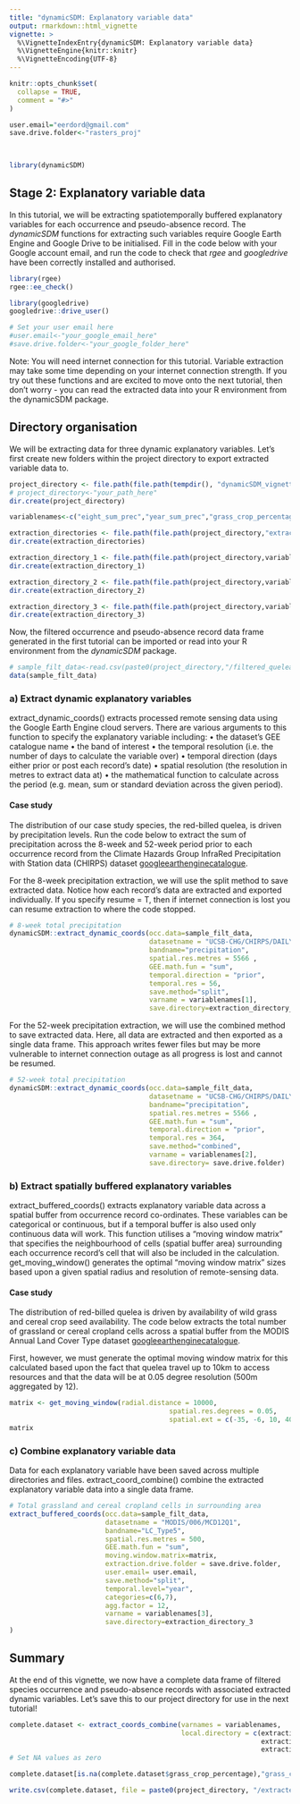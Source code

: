 ```yaml
---
title: "dynamicSDM: Explanatory variable data"
output: rmarkdown::html_vignette
vignette: >
  %\VignetteIndexEntry{dynamicSDM: Explanatory variable data}
  %\VignetteEngine{knitr::knitr}
  %\VignetteEncoding{UTF-8}
---
```


```r
knitr::opts_chunk$set(
  collapse = TRUE,
  comment = "#>"
)
```

```r
user.email="eerdord@gmail.com"
save.drive.folder<-"rasters_proj"

  
```

```r
library(dynamicSDM)
```

## Stage 2: Explanatory variable data

In this tutorial, we will be extracting spatiotemporally buffered explanatory variables for each occurrence and pseudo-absence record. The *dynamicSDM* functions for extracting such variables require Google Earth Engine and Google Drive to be initialised. Fill in the code below with your Google account email, and run the code to check that *rgee* and *googledrive* have been correctly installed and authorised.

```r
library(rgee)
rgee::ee_check()

library(googledrive)
googledrive::drive_user()

# Set your user email here
#user.email<-"your_google_email_here"
#save.drive.folder<-"your_google_folder_here"
```

Note: You will need internet connection for this tutorial. Variable extraction may take some time depending on your internet connection strength. If you try out these functions and are excited to move onto the next tutorial, then don’t worry - you can read the extracted data into your R environment from the dynamicSDM package. 

## Directory organisation
We will be extracting data for three dynamic explanatory variables. Let’s first create new folders within the project directory to export extracted variable data to. 

```r
project_directory <- file.path(file.path(tempdir(), "dynamicSDM_vignette"))
# project_directory<-"your_path_here"
dir.create(project_directory)

variablenames<-c("eight_sum_prec","year_sum_prec","grass_crop_percentage")

extraction_directories <- file.path(file.path(project_directory,"extraction"))
dir.create(extraction_directories)

extraction_directory_1 <- file.path(file.path(project_directory,variablenames[1]))
dir.create(extraction_directory_1)

extraction_directory_2 <- file.path(file.path(project_directory,variablenames[2]))
dir.create(extraction_directory_2)

extraction_directory_3 <- file.path(file.path(project_directory,variablenames[3]))
dir.create(extraction_directory_3)

```

Now, the filtered occurrence and pseudo-absence record data frame generated in the first tutorial can be imported or read into your R environment from the *dynamicSDM* package.

```r
# sample_filt_data<-read.csv(paste0(project_directory,"/filtered_quelea_occ.csv"))
data(sample_filt_data)

```


### a)	Extract dynamic explanatory variables

extract_dynamic_coords() extracts processed remote sensing data using the Google Earth Engine cloud servers. There are various arguments to this function to specify the explanatory variable including:
•	the dataset’s GEE catalogue name
•	the band of interest
•	the temporal resolution (i.e. the number of days to calculate the variable over)
•	temporal direction (days either prior or post each record’s date)
•	spatial resolution (the resolution in metres to extract data at) 
•	the mathematical function to calculate across the period (e.g. mean, sum or standard deviation across the given period). 

#### Case study

The distribution of our case study species, the red-billed quelea, is driven by precipitation levels. Run the code below to extract the sum of precipitation across the 8-week and 52-week period prior to each occurrence record from the Climate Hazards Group InfraRed Precipitation with Station data (CHIRPS) dataset [googleearthenginecatalogue](https://developers.google.com/earth-engine/datasets/catalog/UCSB-CHG_CHIRPS_DAILY). 

For the 8-week precipitation extraction, we will use the split method to save extracted data. Notice how each record’s data are extracted and exported individually. If you specify resume = T, then if internet connection is lost you can resume extraction to where the code stopped. 

```r
# 8-week total precipitation
dynamicSDM::extract_dynamic_coords(occ.data=sample_filt_data,
                                   datasetname = "UCSB-CHG/CHIRPS/DAILY",
                                   bandname="precipitation",
                                   spatial.res.metres = 5566 ,
                                   GEE.math.fun = "sum",
                                   temporal.direction = "prior",
                                   temporal.res = 56,
                                   save.method="split",
                                   varname = variablenames[1],
                                   save.directory=extraction_directory_1)

```


For the 52-week precipitation extraction, we will use the combined method to save extracted data. Here, all data are extracted and then exported as a single data frame. This approach writes fewer files but may be more vulnerable to internet connection outage as all progress is lost and cannot be resumed. 

```r
# 52-week total precipitation
dynamicSDM::extract_dynamic_coords(occ.data=sample_filt_data,
                                   datasetname = "UCSB-CHG/CHIRPS/DAILY",
                                   bandname="precipitation",
                                   spatial.res.metres = 5566 ,
                                   GEE.math.fun = "sum",
                                   temporal.direction = "prior",
                                   temporal.res = 364,
                                   save.method="combined",
                                   varname = variablenames[2],
                                   save.directory= save.drive.folder)


```


### b) Extract spatially buffered explanatory variables

extract_buffered_coords() extracts explanatory variable data across a spatial buffer from occurrence record co-ordinates. These variables can be categorical or continuous, but if a temporal buffer is also used only continuous data will work. This function utilises a “moving window matrix” that specifies the neighbourhood of cells (spatial buffer area) surrounding each occurrence record’s cell that will also be included in the calculation. get_moving_window() generates the optimal “moving window matrix” sizes based upon a given spatial radius and resolution of remote-sensing data. 


#### Case study

The distribution of red-billed quelea is driven by availability of wild grass and cereal crop seed availability. 
The code below extracts the total number of grassland or cereal cropland cells across a spatial buffer from the MODIS Annual Land Cover Type dataset [googleearthenginecatalogue](https://developers.google.com/earth-engine/datasets/catalog/MODIS_061_MCD12Q1#bands). 

First, however, we must generate the optimal moving window matrix for this calculated based upon the fact that quelea travel up to 10km to access resources and that the data will be at 0.05 degree resolution (500m aggregated by 12). 

```r
matrix <- get_moving_window(radial.distance = 10000,
                                        spatial.res.degrees = 0.05,
                                        spatial.ext = c(-35, -6, 10, 40))
matrix
```


### c) Combine explanatory variable data

Data for each explanatory variable have been saved across multiple directories and files. extract_coord_combine() combine the extracted explanatory variable data into a single data frame.

```r
# Total grassland and cereal cropland cells in surrounding area
extract_buffered_coords(occ.data=sample_filt_data,
                        datasetname = "MODIS/006/MCD12Q1",
                        bandname="LC_Type5",
                        spatial.res.metres = 500,
                        GEE.math.fun = "sum",
                        moving.window.matrix=matrix,
                        extraction.drive.folder = save.drive.folder,
                        user.email= user.email,
                        save.method="split",
                        temporal.level="year",
                        categories=c(6,7),
                        agg.factor = 12,
                        varname = variablenames[3],
                        save.directory=extraction_directory_3
)


```


## Summary

At the end of this vignette, we now have a complete data frame of filtered species occurrence and pseudo-absence records with associated extracted dynamic variables. Let’s save this to our project directory for use in the next tutorial!

```r
complete.dataset <- extract_coords_combine(varnames = variablenames,
                                           local.directory = c(extraction_directory_1,
                                                               extraction_directory_2,
                                                               extraction_directory_3))
# Set NA values as zero 

complete.dataset[is.na(complete.dataset$grass_crop_percentage),"grass_crop_percentage"]<-0

write.csv(complete.dataset, file = paste0(project_directory, "/extracted_quelea_occ.csv"))

```

